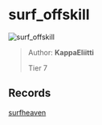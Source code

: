 
# surf_offskill

![surf_offskill](https://raw.githubusercontent.com/Sayt123/SurfMapPics/Maps-and-bonuses/csgo/surf_offskill.jpg)

> Author: **KappaEliitti**
>
> Tier 7

## Records

[surfheaven](https://surfheaven.eu/map/surf_offskill)
